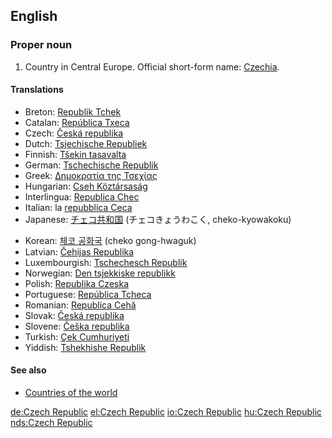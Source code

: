 ==English==
===Proper noun===
{{en-proper noun}}

#Country in Central Europe. Official short-form name: [[Czechia]].

====Translations====
{{top}}
*Breton: [[Republik Tchek]]
*Catalan: [[República Txeca]] {{f}}
*Czech: [[Česká republika]] {{f}}
*Dutch: [[Tsjechische Republiek]]
*Finnish: [[Tšekin tasavalta]]
*German: [[Tschechische Republik]]
*Greek: [[Δημοκρατία της Τσεχίας]] {{f}}
*Hungarian: [[Cseh Köztársaság]]
*Interlingua: [[Republica Chec]]
*Italian: la [[repubblica Ceca]] {{f}}
*Japanese: [[チェコ共和国]] (チェコきょうわこく, cheko-kyowakoku)
{{mid}}
*Korean: [[체코 공화국]] (cheko gong-hwaguk)
*Latvian: [[Čehijas Republika]] {{f}}
*Luxembourgish: [[Tschechesch Republik]]
*Norwegian: [[Den tsjekkiske republikk]]
*Polish: [[Republika Czeska]] {{f}}
*Portuguese: [[República Tcheca]]
*Romanian: [[Republica Cehă]] {{f}}
*Slovak: [[Česká republika]] {{f}}
*Slovene: [[Češka republika]]
*Turkish: [[Çek Cumhuriyeti]]
*Yiddish: [[Tshekhishe Republik]]
{{bottom}}

====See also====
*[[Countries of the world]]

[[de:Czech Republic]]
[[el:Czech Republic]]
[[io:Czech Republic]]
[[hu:Czech Republic]]
[[nds:Czech Republic]]